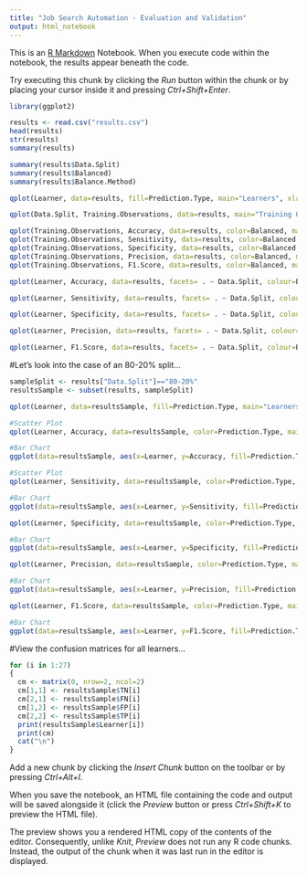 ---
title: "Job Search Automation - Evaluation and Validation"
output: html_notebook
---

This is an [R Markdown](http://rmarkdown.rstudio.com) Notebook. When you execute code within the notebook, the results appear beneath the code. 

Try executing this chunk by clicking the *Run* button within the chunk or by placing your cursor inside it and pressing *Ctrl+Shift+Enter*. 

```{r}
library(ggplot2)
```

```{r}
results <- read.csv("results.csv")
head(results)
str(results)
summary(results)
```

```{r}
summary(results$Data.Split)
summary(results$Balanced) 
summary(results$Balance.Method)
```


```{r}
qplot(Learner, data=results, fill=Prediction.Type, main="Learners", xlab="Learner", ylab="Count") + coord_flip()
```

```{r}
qplot(Data.Split, Training.Observations, data=results, main="Training Observations vs. Data Split", xlab="Data Split", ylab="Training Observations")
```

```{r}
qplot(Training.Observations, Accuracy, data=results, color=Balanced, main="Accuracy vs. Training Observations", xlab="Training Observations", ylab="Accuracy")
qplot(Training.Observations, Sensitivity, data=results, color=Balanced, main="Sensitivity vs. Training Observations", xlab="Training Observations", ylab="Sensitivity")
qplot(Training.Observations, Specificity, data=results, color=Balanced, main="Specificity vs. Training Observations", xlab="Training Observations", ylab="Specificity")
qplot(Training.Observations, Precision, data=results, color=Balanced, main="Precision vs. Training Observations", xlab="Training Observations", ylab="Precision")
qplot(Training.Observations, F1.Score, data=results, color=Balanced, main="F1 Score vs. Training Observations", xlab="Training Observations", ylab="F1 Score")
```


```{r}
qplot(Learner, Accuracy, data=results, facets= . ~ Data.Split, colour=Balanced, main="Accuracy vs. Learner by Data Split") + coord_flip()
```

```{r}
qplot(Learner, Sensitivity, data=results, facets= . ~ Data.Split, colour=Balanced, main="Sensitivity vs. Learner by Data Split") + coord_flip()
```

```{r}
qplot(Learner, Specificity, data=results, facets= . ~ Data.Split, colour=Balanced, main="Specificity vs. Learner by Data Split") + coord_flip()
```

```{r}
qplot(Learner, Precision, data=results, facets= . ~ Data.Split, colour=Balanced, main="Precision vs. Learner by Data Split") + coord_flip()
```

```{r}
qplot(Learner, F1.Score, data=results, facets= . ~ Data.Split, colour=Balanced, main="F1 Score vs. Learner by Data Split") + coord_flip()
```

#Let's look into the case of an 80-20% split...
```{r}
sampleSplit <- results["Data.Split"]=="80-20%"
resultsSample <- subset(results, sampleSplit)
```

```{r}
qplot(Learner, data=resultsSample, fill=Prediction.Type, main="Learners", xlab="Learner", ylab="Count") + coord_flip()
```

```{r}
#Scatter Plot
qplot(Learner, Accuracy, data=resultsSample, color=Prediction.Type, main="Accuracy vs. Learner with and without Class Imbalance", xlab="Learner", ylab="Accuracy") + facet_grid(. ~ Balanced, labeller=label_both) + geom_text(aes(label=round(Accuracy, digits=2)), vjust=1.6, position=position_dodge(0.2), size=2.5) + coord_flip()

#Bar Chart
ggplot(data=resultsSample, aes(x=Learner, y=Accuracy, fill=Prediction.Type)) + stat_identity(geom="bar", position=position_dodge2()) + facet_grid(. ~ Balanced, labeller=label_both) + coord_flip() + xlab("Learner") + ylab("Accuracy") + ggtitle("Accuracy vs. Learner with and without Class Imbalance")
```

```{r}
#Scatter Plot
qplot(Learner, Sensitivity, data=resultsSample, color=Prediction.Type, main="Sensitivity vs. Learner with and without Class Imbalance", xlab="Learner", ylab="Sensitivity") + facet_grid(. ~ Balanced, labeller=label_both) + geom_text(aes(label=round(Sensitivity, digits=2)), vjust=1.6, position=position_dodge(0.2), size=2.5) + coord_flip()

#Bar Chart
ggplot(data=resultsSample, aes(x=Learner, y=Sensitivity, fill=Prediction.Type)) + stat_identity(geom="bar", position=position_dodge2()) + facet_grid(. ~ Balanced, labeller=label_both) + coord_flip() + xlab("Learner") + ylab("Sensitivity") + ggtitle("Sensitivity vs. Learner with and without Class Imbalance")
```

```{r}
qplot(Learner, Specificity, data=resultsSample, color=Prediction.Type, main="Specificity vs. Learner with and without Class Imbalance", xlab="Learner", ylab="Specificity") + facet_grid(. ~ Balanced, labeller=label_both) + geom_text(aes(label=round(Specificity, digits=2)), vjust=1.6, position=position_dodge(0.2), size=2.5) + coord_flip()

#Bar Chart
ggplot(data=resultsSample, aes(x=Learner, y=Specificity, fill=Prediction.Type)) + stat_identity(geom="bar", position=position_dodge2()) + facet_grid(. ~ Balanced, labeller=label_both) + coord_flip() + xlab("Learner") + ylab("Specificity") + ggtitle("Specificity vs. Learner with and without Class Imbalance")
```

```{r}
qplot(Learner, Precision, data=resultsSample, color=Prediction.Type, main="Precision vs. Learner with and without Class Imbalance", xlab="Learner", ylab="Precision") + facet_grid(. ~ Balanced, labeller=label_both) + geom_text(aes(label=round(Precision, digits=2)), vjust=1.6, position=position_dodge(0.2), size=2.5) + coord_flip()

#Bar Chart
ggplot(data=resultsSample, aes(x=Learner, y=Precision, fill=Prediction.Type)) + stat_identity(geom="bar", position=position_dodge2()) + facet_grid(. ~ Balanced, labeller=label_both) + coord_flip() + xlab("Learner") + ylab("Precision") + ggtitle("Precision vs. Learner with and without Class Imbalance")
```

```{r}
qplot(Learner, F1.Score, data=resultsSample, color=Prediction.Type, main="F1 Score vs. Learner with and without Class Imbalance", xlab="Learner", ylab="F1 Score") + facet_grid(. ~ Balanced, labeller=label_both) + geom_text(aes(label=round(F1.Score, digits=2)), vjust=1.6, position=position_dodge(0.2), size=2.5) + coord_flip()

#Bar Chart
ggplot(data=resultsSample, aes(x=Learner, y=F1.Score, fill=Prediction.Type)) + stat_identity(geom="bar", position=position_dodge2()) + facet_grid(. ~ Balanced, labeller=label_both) + coord_flip() + xlab("Learner") + ylab("F1 Score") + ggtitle("F1 Score vs. Learner with and without Class Imbalance")
```

#View the confusion matrices for all learners...
```{r}
for (i in 1:27)
{
  cm <- matrix(0, nrow=2, ncol=2)
  cm[1,1] <- resultsSample$TN[i]
  cm[2,1] <- resultsSample$FN[i]
  cm[1,2] <- resultsSample$FP[i]
  cm[2,2] <- resultsSample$TP[i]
  print(resultsSample$Learner[i])
  print(cm)
  cat("\n")
}
```



Add a new chunk by clicking the *Insert Chunk* button on the toolbar or by pressing *Ctrl+Alt+I*.

When you save the notebook, an HTML file containing the code and output will be saved alongside it (click the *Preview* button or press *Ctrl+Shift+K* to preview the HTML file).

The preview shows you a rendered HTML copy of the contents of the editor. Consequently, unlike *Knit*, *Preview* does not run any R code chunks. Instead, the output of the chunk when it was last run in the editor is displayed.
